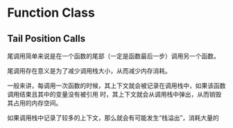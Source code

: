 # Function Class



## Tail Position Calls

尾调用简单来说是在一个函数的尾部（一定是函数最后一步）调用另一个函数。

尾调用存在意义是为了减少调用栈大小，从而减少内存消耗。

一般来讲，每调用一次函数的时候，其上下文就会被记录在调用栈中，如果该函数调用结束且其中的变量没有被引用
时，其上下文就会从调用栈中弹出，从而销毁其占用的内存空间。

如果调用栈中记录了较多的上下文，那么就会有可能发生“栈溢出”，消耗大量的
